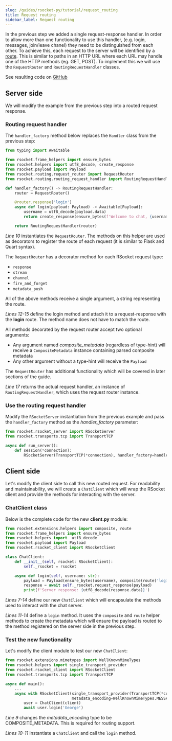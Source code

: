 ```yaml
---
slug: /guides/rsocket-py/tutorial/request_routing
title: Request routing
sidebar_label: Request routing
---
```


In the previous step we added a single request-response handler. In order to allow more than one functionality to use this handler,
(e.g. login, messages, join/leave chanel) they need to be distinguished from each other. To achieve this, each request to the server will
be identified by a [route](https://github.com/rsocket/rsocket/blob/master/Extensions/Routing.md). This is similar to paths in an HTTP URL where
each URL may handle one of the HTTP methods (eg. GET, POST). To implement this we will use the `RequestRouter` and `RoutingRequestHandler` classes.

See resulting code on [GitHub](https://github.com/rsocket/rsocket-py/tree/master/examples/tutorial/step1)

## Server side

We will modify the example from the previous step into a routed request response.

### Routing request handler

The `handler_factory` method below replaces the `Handler` class from the previous step:

```py
from typing import Awaitable

from rsocket.frame_helpers import ensure_bytes
from rsocket.helpers import utf8_decode, create_response
from rsocket.payload import Payload
from rsocket.routing.request_router import RequestRouter
from rsocket.routing.routing_request_handler import RoutingRequestHandler

def handler_factory() -> RoutingRequestHandler:
    router = RequestRouter()

    @router.response('login')
    async def login(payload: Payload) -> Awaitable[Payload]:
        username = utf8_decode(payload.data)
        return create_response(ensure_bytes(f'Welcome to chat, {username}'))

    return RoutingRequestHandler(router)
```

*Line 10* instantiates the `RequestRouter`. The methods on this helper are used as decorators to register the route of each request
(it is similar to Flask and Quart syntax).

The `RequestRouter` has a decorator method for each RSocket request type:
- `response`
- `stream`
- `channel`
- `fire_and_forget`
- `metadata_push`

All of the above methods receive a single argument, a string representing the route.

*Lines 12-15* define the login method and attach it to a request-response with the <b>login</b> route.
The method name does not have to match the route.

All methods decorated by the request router accept two optional arguments:
- Any argument named *composite_metadata* (regardless of type-hint) will receive a `CompositeMetadata` instance containing parsed composite metadata
- Any other argument without a type-hint will receive the `Payload`

The `RequestRouter` has additional functionality which will be covered in later sections of the guide.

*Line 17* returns the actual request handler, an instance of `RoutingRequestHandler`, which uses the request router instance.

### Use the routing request handler

Modify the `RSocketServer` instantiation from the previous example and pass the `handler_factory` method as the *handler_factory* parameter:

```py
from rsocket.rsocket_server import RSocketServer
from rsocket.transports.tcp import TransportTCP

async def run_server():
    def session(*connection):
        RSocketServer(TransportTCP(*connection), handler_factory=handler_factory)
```

## Client side

Let's modify the client side to call this new routed request. For readability and maintainability, we will create a `ChatClient`
which will wrap the RSocket client and provide the methods for interacting with the server.

### ChatClient class

Below is the complete code for the new <b>client.py</b> module:

```py
from rsocket.extensions.helpers import composite, route
from rsocket.frame_helpers import ensure_bytes
from rsocket.helpers import  utf8_decode
from rsocket.payload import Payload
from rsocket.rsocket_client import RSocketClient

class ChatClient:
    def __init__(self, rsocket: RSocketClient):
        self._rsocket = rsocket

    async def login(self, username: str):
        payload = Payload(ensure_bytes(username), composite(route('login')))
        response = await self._rsocket.request_response(payload)
        print(f'Server response: {utf8_decode(response.data)}')
```

*Lines 7-14* define our new `ChatClient` which will encapsulate the methods used to interact with the chat server.

*Lines 11-14* define a `login` method. It uses the `composite` and `route` helper methods to create the metadata which will ensure
the payload is routed to the method registered on the server side in the previous step.

### Test the new functionality

Let's modify the client module to test our new `ChatClient`:

```py
from rsocket.extensions.mimetypes import WellKnownMimeTypes
from rsocket.helpers import single_transport_provider
from rsocket.rsocket_client import RSocketClient
from rsocket.transports.tcp import TransportTCP

async def main():
    ...
    async with RSocketClient(single_transport_provider(TransportTCP(*connection)),
                             metadata_encoding=WellKnownMimeTypes.MESSAGE_RSOCKET_COMPOSITE_METADATA) as client:
        user = ChatClient(client)
        await user.login('George')
```

*Line 9* changes the *metadata_encoding* type to be COMPOSITE_METADATA. This is required for routing support.

*Lines 10-11* instantiate a `ChatClient` and call the `login` method.
